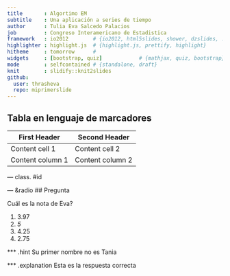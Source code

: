 ```yaml
---
title       : Algortimo EM 
subtitle    : Una aplicación a series de tiempo
author      : Tulia Eva Salcedo Palacios
job         : Congreso Interamericano de Estadistica
framework   : io2012        # {io2012, html5slides, shower, dzslides, ...}
highlighter : highlight.js  # {highlight.js, prettify, highlight}
hitheme     : tomorrow      # 
widgets     : [bootstrap, quiz]            # {mathjax, quiz, bootstrap}
mode        : selfcontained # {standalone, draft}
knit        : slidify::knit2slides
github:
  user: thrasheva
  repo: miprimerslide
---
```

<style>
.title-slide {
background -color: #EEE;
}
.title-slide hgroup > h1,
.title-slide hgroup > h2 {
color: #005;
}
</style>


## Tabla en lenguaje de marcadores 

First Header | Second Header
------------ | -------------
Content cell 1 | Content cell 2
Content column 1 | Content column 2


--- class. #id

--- &radio
## Pregunta 

Cuál es la nota de Eva?

1. 3.97
2. _5_
3. 4.25
4. 2.75

*** .hint
Su primer nombre no es Tania

*** .explanation
Esta es la respuesta correcta